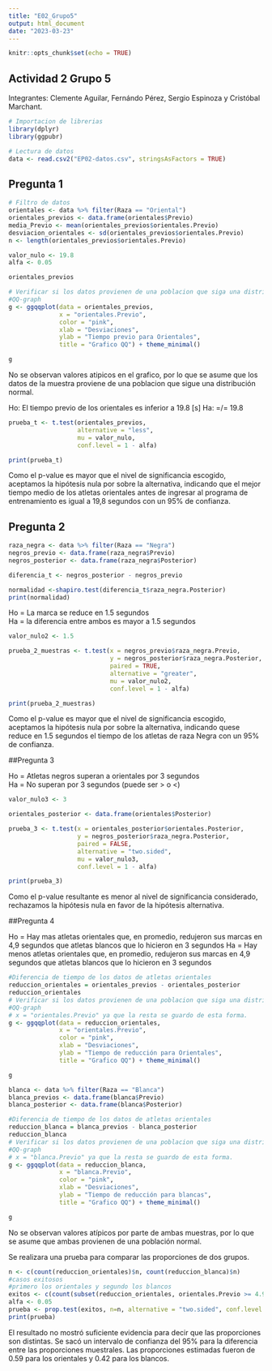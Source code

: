 ```yaml
---
title: "E02_Grupo5"
output: html_document
date: "2023-03-23"
---
```


```r
knitr::opts_chunk$set(echo = TRUE)
```

## Actividad 2 Grupo 5

Integrantes: Clemente Aguilar, Fernándo Pérez, Sergio Espinoza y Cristóbal Marchant.


```r
# Importacion de librerias
library(dplyr)
library(ggpubr)
```

```r
# Lectura de datos
data <- read.csv2("EP02-datos.csv", stringsAsFactors = TRUE)
```

## Pregunta 1

```r
# Filtro de datos
orientales <- data %>% filter(Raza == "Oriental")
orientales_previos <- data.frame(orientales$Previo)
media_Previo <- mean(orientales_previos$orientales.Previo)
desviacion_orientales <- sd(orientales_previos$orientales.Previo)
n <- length(orientales_previos$orientales.Previo)

valor_nulo <- 19.8
alfa <- 0.05

orientales_previos
```

```r
# Verificar si los datos provienen de una poblacion que siga una distribucion normal
#QQ-graph
g <- ggqqplot(data = orientales_previos,
              x = "orientales.Previo",
              color = "pink",
              xlab = "Desviaciones",
              ylab = "Tiempo previo para Orientales",
              title = "Grafico QQ") + theme_minimal()

g
```

No se observan valores atipicos en el grafico, por lo que se asume que los datos de la muestra proviene de una poblacion que sigue una distribución normal.

Ho: El tiempo previo de los orientales es inferior a 19.8 [s]
Ha: =/= 19.8

```r
prueba_t <- t.test(orientales_previos,
                   alternative = "less",
                   mu = valor_nulo,
                   conf.level = 1 - alfa)

print(prueba_t)
```

Como el p-value es mayor que el nivel de significancia escogido, aceptamos la hipótesis nula por sobre la alternativa, indicando que el mejor tiempo medio de los atletas orientales antes de ingresar al programa de entrenamiento es igual a 19,8 segundos con un 95% de confianza.

## Pregunta 2
```r
raza_negra <- data %>% filter(Raza == "Negra")
negros_previo <- data.frame(raza_negra$Previo)
negros_posterior <- data.frame(raza_negra$Posterior)

diferencia_t <- negros_posterior - negros_previo

normalidad <-shapiro.test(diferencia_t$raza_negra.Posterior)
print(normalidad)
```
Ho = La marca se reduce en 1.5 segundos    
Ha = la diferencia entre ambos es mayor a 1.5 segundos
```r
valor_nulo2 <- 1.5

prueba_2_muestras <- t.test(x = negros_previo$raza_negra.Previo,
                            y = negros_posterior$raza_negra.Posterior,
                            paired = TRUE,
                            alternative = "greater",
                            mu = valor_nulo2,
                            conf.level = 1 - alfa)

print(prueba_2_muestras)
```
Como el p-value es mayor que el nivel de significancia escogido, aceptamos la hipótesis nula por sobre la alternativa, indicando quese reduce en 1.5 segundos el tiempo de los atletas de raza Negra con un 95% de confianza.

##Pregunta 3

Ho = Atletas negros superan a orientales por 3 segundos    
Ha = No superan por 3 segundos (puede ser > o <)
```r
valor_nulo3 <- 3

orientales_posterior <- data.frame(orientales$Posterior)

prueba_3 <- t.test(x = orientales_posterior$orientales.Posterior,
                   y = negros_posterior$raza_negra.Posterior,
                   paired = FALSE,
                   alternative = "two.sided",
                   mu = valor_nulo3,
                   conf.level = 1 - alfa)

print(prueba_3)
```
Como el p-value resultante es menor al nivel de significancia considerado, rechazamos la hipótesis nula en favor de la hipótesis alternativa.


##Pregunta 4

Ho = Hay mas atletas orientales que, en promedio, redujeron sus marcas en 4,9 segundos que atletas blancos que lo hicieron en 3 segundos
Ha = Hay menos atletas orientales que, en promedio, redujeron sus marcas en 4,9 segundos que atletas blancos que lo hicieron en 3 segundos
```r
#Diferencia de tiempo de los datos de atletas orientales
reduccion_orientales = orientales_previos - orientales_posterior
reduccion_orientales
# Verificar si los datos provienen de una poblacion que siga una distribucion normal
#QQ-graph
# x = "orientales.Previo" ya que la resta se guardo de esta forma.
g <- ggqqplot(data = reduccion_orientales,
              x = "orientales.Previo",
              color = "pink",
              xlab = "Desviaciones",
              ylab = "Tiempo de reducción para Orientales",
              title = "Grafico QQ") + theme_minimal()

g
```

```r
blanca <- data %>% filter(Raza == "Blanca")
blanca_previos <- data.frame(blanca$Previo)
blanca_posterior <- data.frame(blanca$Posterior)

#Diferencia de tiempo de los datos de atletas orientales
reduccion_blanca = blanca_previos - blanca_posterior
reduccion_blanca
# Verificar si los datos provienen de una poblacion que siga una distribucion normal
#QQ-graph
# x = "blanca.Previo" ya que la resta se guardo de esta forma.
g <- ggqqplot(data = reduccion_blanca,
              x = "blanca.Previo",
              color = "pink",
              xlab = "Desviaciones",
              ylab = "Tiempo de reducción para blancas",
              title = "Grafico QQ") + theme_minimal()

g
```

No se observan valores atípicos por parte de ambas muestras, por lo que se asume que ambas provienen de una población normal.

Se realizara una prueba para comparar las proporciones de dos grupos.
```r
n <- c(count(reduccion_orientales)$n, count(reduccion_blanca)$n)
#casos exitosos
#primero los orientales y segundo los blancos
exitos <- c(count(subset(reduccion_orientales, orientales.Previo >= 4.9))$n, count(subset(reduccion_blanca, blanca.Previo >= 3))$n)
alfa <- 0.05
prueba <- prop.test(exitos, n=n, alternative = "two.sided", conf.level = 1-alfa)
print(prueba)
```
El resultado no mostró suficiente evidencia para decir que las proporciones son distintas. Se sacó un intervalo de confianza del 95% para la diferencia entre las proporciones muestrales. Las proporciones estimadas fueron de 0.59 para los orientales y 0.42 para los blancos.
